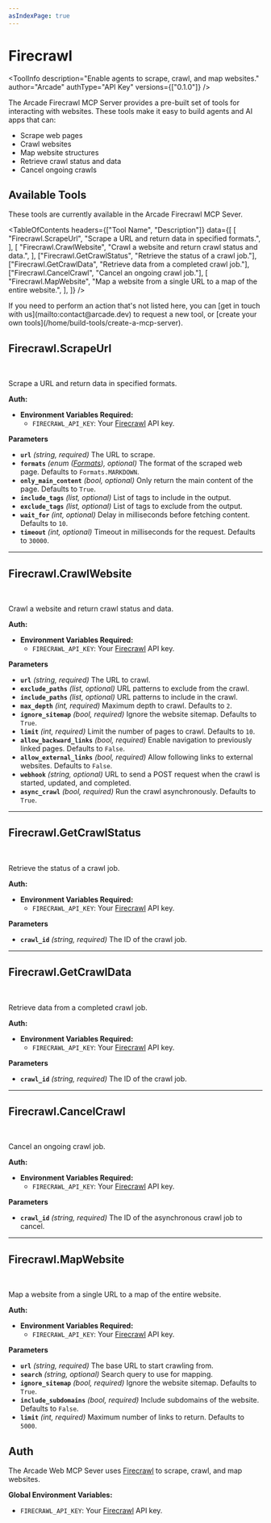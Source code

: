 ```yaml
---
asIndexPage: true
---
```


# Firecrawl


<ToolInfo
  description="Enable agents to scrape, crawl, and map websites."
  author="Arcade"
  authType="API Key"
  versions={["0.1.0"]}
/>

<Badges repo="arcadeai/arcade_firecrawl" />

The Arcade Firecrawl MCP Server provides a pre-built set of tools for interacting with websites. These tools make it easy to build agents and AI apps that can:

- Scrape web pages
- Crawl websites
- Map website structures
- Retrieve crawl status and data
- Cancel ongoing crawls

## Available Tools

These tools are currently available in the Arcade Firecrawl MCP Sever.

<TableOfContents
  headers={["Tool Name", "Description"]}
  data={[
    [
      "Firecrawl.ScrapeUrl",
      "Scrape a URL and return data in specified formats.",
    ],
    [
      "Firecrawl.CrawlWebsite",
      "Crawl a website and return crawl status and data.",
    ],
    ["Firecrawl.GetCrawlStatus", "Retrieve the status of a crawl job."],
    ["Firecrawl.GetCrawlData", "Retrieve data from a completed crawl job."],
    ["Firecrawl.CancelCrawl", "Cancel an ongoing crawl job."],
    [
      "Firecrawl.MapWebsite",
      "Map a website from a single URL to a map of the entire website.",
    ],
  ]}
/>

<Callout>
  If you need to perform an action that's not listed here, you can [get in touch
  with us](mailto:contact@arcade.dev) to request a new tool, or [create your own
  tools](/home/build-tools/create-a-mcp-server).
</Callout>

## Firecrawl.ScrapeUrl

<br />
<TabbedCodeBlock
  tabs={[
    {
      label: "Call the Tool Directly",
      content: {
        Python: [
          "/examples/integrations/mcp-servers/firecrawl/scrape_url_example_call_tool.py",
        ],
        JavaScript: [
          "/examples/integrations/mcp-servers/firecrawl/scrape_url_example_call_tool.js",
        ],
      },
    },
  ]}
/>

Scrape a URL and return data in specified formats.

**Auth:**

- **Environment Variables Required:**
  - `FIRECRAWL_API_KEY`: Your [Firecrawl](https://www.firecrawl.dev/) API key.

**Parameters**

- **`url`** _(string, required)_ The URL to scrape.
- **`formats`** _(enum ([Formats](/mcp-servers/development/firecrawl/reference#formats)), optional)_ The format of the scraped web page. Defaults to `Formats.MARKDOWN`.
- **`only_main_content`** _(bool, optional)_ Only return the main content of the page. Defaults to `True`.
- **`include_tags`** _(list, optional)_ List of tags to include in the output.
- **`exclude_tags`** _(list, optional)_ List of tags to exclude from the output.
- **`wait_for`** _(int, optional)_ Delay in milliseconds before fetching content. Defaults to `10`.
- **`timeout`** _(int, optional)_ Timeout in milliseconds for the request. Defaults to `30000`.

---

## Firecrawl.CrawlWebsite

<br />
<TabbedCodeBlock
  tabs={[
    {
      label: "Call the Tool Directly",
      content: {
        Python: [
          "/examples/integrations/mcp-servers/firecrawl/crawl_website_example_call_tool.py",
        ],
        JavaScript: [
          "/examples/integrations/mcp-servers/firecrawl/crawl_website_example_call_tool.js",
        ],
      },
    },
  ]}
/>

Crawl a website and return crawl status and data.

**Auth:**

- **Environment Variables Required:**
  - `FIRECRAWL_API_KEY`: Your [Firecrawl](https://www.firecrawl.dev/) API key.

**Parameters**

- **`url`** _(string, required)_ The URL to crawl.
- **`exclude_paths`** _(list, optional)_ URL patterns to exclude from the crawl.
- **`include_paths`** _(list, optional)_ URL patterns to include in the crawl.
- **`max_depth`** _(int, required)_ Maximum depth to crawl. Defaults to `2`.
- **`ignore_sitemap`** _(bool, required)_ Ignore the website sitemap. Defaults to `True`.
- **`limit`** _(int, required)_ Limit the number of pages to crawl. Defaults to `10`.
- **`allow_backward_links`** _(bool, required)_ Enable navigation to previously linked pages. Defaults to `False`.
- **`allow_external_links`** _(bool, required)_ Allow following links to external websites. Defaults to `False`.
- **`webhook`** _(string, optional)_ URL to send a POST request when the crawl is started, updated, and completed.
- **`async_crawl`** _(bool, required)_ Run the crawl asynchronously. Defaults to `True`.

---

## Firecrawl.GetCrawlStatus

<br />
<TabbedCodeBlock
  tabs={[
    {
      label: "Call the Tool Directly",
      content: {
        Python: [
          "/examples/integrations/mcp-servers/firecrawl/get_crawl_status_example_call_tool.py",
        ],
        JavaScript: [
          "/examples/integrations/mcp-servers/firecrawl/get_crawl_status_example_call_tool.js",
        ],
      },
    },
  ]}
/>

Retrieve the status of a crawl job.

**Auth:**

- **Environment Variables Required:**
  - `FIRECRAWL_API_KEY`: Your [Firecrawl](https://www.firecrawl.dev/) API key.

**Parameters**

- **`crawl_id`** _(string, required)_ The ID of the crawl job.

---

## Firecrawl.GetCrawlData

<br />
<TabbedCodeBlock
  tabs={[
    {
      label: "Call the Tool Directly",
      content: {
        Python: [
          "/examples/integrations/mcp-servers/firecrawl/get_crawl_data_example_call_tool.py",
        ],
        JavaScript: [
          "/examples/integrations/mcp-servers/firecrawl/get_crawl_data_example_call_tool.js",
        ],
      },
    },
  ]}
/>

Retrieve data from a completed crawl job.

**Auth:**

- **Environment Variables Required:**
  - `FIRECRAWL_API_KEY`: Your [Firecrawl](https://www.firecrawl.dev/) API key.

**Parameters**

- **`crawl_id`** _(string, required)_ The ID of the crawl job.

---

## Firecrawl.CancelCrawl

<br />
<TabbedCodeBlock
  tabs={[
    {
      label: "Call the Tool Directly",
      content: {
        Python: [
          "/examples/integrations/mcp-servers/firecrawl/cancel_crawl_example_call_tool.py",
        ],
        JavaScript: [
          "/examples/integrations/mcp-servers/firecrawl/cancel_crawl_example_call_tool.js",
        ],
      },
    },
  ]}
/>

Cancel an ongoing crawl job.

**Auth:**

- **Environment Variables Required:**
  - `FIRECRAWL_API_KEY`: Your [Firecrawl](https://www.firecrawl.dev/) API key.

**Parameters**

- **`crawl_id`** _(string, required)_ The ID of the asynchronous crawl job to cancel.

---

## Firecrawl.MapWebsite

<br />
<TabbedCodeBlock
  tabs={[
    {
      label: "Call the Tool Directly",
      content: {
        Python: [
          "/examples/integrations/mcp-servers/firecrawl/map_website_example_call_tool.py",
        ],
        JavaScript: [
          "/examples/integrations/mcp-servers/firecrawl/map_website_example_call_tool.js",
        ],
      },
    },
  ]}
/>

Map a website from a single URL to a map of the entire website.

**Auth:**

- **Environment Variables Required:**
  - `FIRECRAWL_API_KEY`: Your [Firecrawl](https://www.firecrawl.dev/) API key.

**Parameters**

- **`url`** _(string, required)_ The base URL to start crawling from.
- **`search`** _(string, optional)_ Search query to use for mapping.
- **`ignore_sitemap`** _(bool, required)_ Ignore the website sitemap. Defaults to `True`.
- **`include_subdomains`** _(bool, required)_ Include subdomains of the website. Defaults to `False`.
- **`limit`** _(int, required)_ Maximum number of links to return. Defaults to `5000`.

## Auth

The Arcade Web MCP Sever uses [Firecrawl](https://www.firecrawl.dev/) to scrape, crawl, and map websites.

**Global Environment Variables:**

- `FIRECRAWL_API_KEY`: Your [Firecrawl](https://www.firecrawl.dev/) API key.

<ToolFooter pipPackageName="arcade_firecrawl" />
